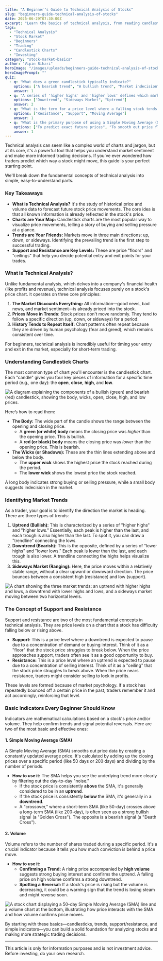 ```yaml
---
title: "A Beginner's Guide to Technical Analysis of Stocks"
slug: "beginners-guide-technical-analysis-of-stocks"
date: 2025-06-29T07:30:00Z
excerpt: "Learn the basics of technical analysis, from reading candlestick charts and identifying market trends to using key indicators like moving averages and volume."
tags:
  - "Technical Analysis"
  - "Stock Market"
  - "Beginners"
  - "Trading"
  - "Candlestick Charts"
  - "Investing"
category: "stock-market-basics"
author: "Vipin Bihari"
heroImage: "/images/uploads/beginners-guide-technical-analysis-of-stocks/hero-image.jpg"
heroImagePrompt: ""
quiz:
  - q: "What does a green candlestick typically indicate?"
    options: ["A bearish trend", "A bullish trend", "Market indecision"]
    answer: 1
  - q: "A series of 'higher highs' and 'higher lows' defines which market trend?"
    options: ["Downtrend", "Sideways Market", "Uptrend"]
    answer: 2
  - q: "What is the term for a price level where a falling stock tends to stop and bounce back up?"
    options: ["Resistance", "Support", "Moving Average"]
    answer: 1
  - q: "What is the primary purpose of using a Simple Moving Average (SMA)?"
    options: ["To predict exact future prices", "To smooth out price fluctuations and identify the trend", "To measure a company's debt"]
    answer: 1
---
```


Technical analysis can seem like a complex world of charts and jargon, but at its core, it's a powerful tool that helps you understand market sentiment and make more informed trading decisions. If you've ever wondered how traders predict which way a stock might move, this guide is your perfect starting point.

We'll break down the fundamental concepts of technical analysis into simple, easy-to-understand parts.

### Key Takeaways
*   **What is Technical Analysis?** It's the study of historical price and volume data to forecast future stock price movements. The core idea is that all known information is already reflected in the stock's price.
*   **Charts are Your Map:** Candlestick charts are the most popular way to visualize price movements, telling a story of buying and selling pressure at a glance.
*   **Trends are Your Friends:** Markets move in three main directions: up, down, or sideways. Identifying the prevailing trend is the first step to successful trading.
*   **Support and Resistance are Key Levels:** These are price "floors" and "ceilings" that help you decide potential entry and exit points for your trades.

### What is Technical Analysis?

Unlike fundamental analysis, which delves into a company's financial health (like profits and revenue), technical analysis focuses purely on a stock's price chart. It operates on three core principles:

1.  **The Market Discounts Everything:** All information—good news, bad news, and market sentiment—is already priced into the stock.
2.  **Prices Move in Trends:** Stock prices don't move randomly. They tend to follow a specific direction (up, down, or sideways) for a period.
3.  **History Tends to Repeat Itself:** Chart patterns often repeat because they are driven by human psychology (fear and greed), which remains consistent over time.

For beginners, technical analysis is incredibly useful for timing your entry and exit in the market, especially for short-term trading.

### Understanding Candlestick Charts

The most common type of chart you'll encounter is the candlestick chart. Each "candle" gives you four key pieces of information for a specific time period (e.g., one day): the **open**, **close**, **high**, and **low**.

![A diagram explaining the components of a bullish (green) and bearish (red) candlestick, showing the body, wicks, open, close, high, and low prices.](/images/uploads/beginners-guide-technical-analysis-of-stocks/candlestick-anatomy.png)

Here’s how to read them:

*   **The Body:** The wide part of the candle shows the range between the opening and closing price.
    *   A **green (or white) body** means the closing price was *higher* than the opening price. This is bullish.
    *   A **red (or black) body** means the closing price was *lower* than the opening price. This is bearish.
*   **The Wicks (or Shadows):** These are the thin lines extending above and below the body.
    *   The **upper wick** shows the highest price the stock reached during the period.
    *   The **lower wick** shows the lowest price the stock reached.

A long body indicates strong buying or selling pressure, while a small body suggests indecision in the market.

### Identifying Market Trends

As a trader, your goal is to identify the direction the market is heading. There are three types of trends:

1.  **Uptrend (Bullish):** This is characterized by a series of "higher highs" and "higher lows." Essentially, each peak is higher than the last, and each trough is also higher than the last. To spot it, you can draw a "trendline" connecting the lows.
2.  **Downtrend (Bearish):** This is the opposite, defined by a series of "lower highs" and "lower lows." Each peak is lower than the last, and each trough is also lower. A trendline connecting the highs helps visualize this.
3.  **Sideways Market (Ranging):** Here, the price moves within a relatively stable range, without a clear upward or downward direction. The price bounces between a consistent high (resistance) and low (support).

![A chart showing the three market trends: an uptrend with higher highs and lows, a downtrend with lower highs and lows, and a sideways market moving between two horizontal levels.](/images/uploads/beginners-guide-technical-analysis-of-stocks/market-trends.png)

### The Concept of Support and Resistance

Support and resistance are two of the most fundamental concepts in technical analysis. They are price levels on a chart that a stock has difficulty falling below or rising above.

*   **Support:** This is a price level where a downtrend is expected to pause due to a concentration of demand or buying interest. Think of it as a "floor" that the stock price struggles to break below. When the price approaches support, traders often see it as a good opportunity to buy.
*   **Resistance:** This is a price level where an uptrend is expected to pause due to a concentration of selling interest. Think of it as a "ceiling" that the stock price struggles to break above. When the price nears resistance, traders might consider selling to lock in profits.

These levels are formed because of market psychology. If a stock has repeatedly bounced off a certain price in the past, traders remember it and act accordingly, reinforcing that level.

### Basic Indicators Every Beginner Should Know

Indicators are mathematical calculations based on a stock's price and/or volume. They help confirm trends and signal potential reversals. Here are two of the most basic and effective ones:

#### 1. Simple Moving Average (SMA)

A Simple Moving Average (SMA) smooths out price data by creating a constantly updated average price. It's calculated by adding up the closing prices over a specific period (like 50 days or 200 days) and dividing by the number of periods.

*   **How to use it:** The SMA helps you see the underlying trend more clearly by filtering out the day-to-day "noise."
    *   If the stock price is consistently **above** the SMA, it's generally considered to be in an **uptrend**.
    *   If the stock price is consistently **below** the SMA, it's generally in a **downtrend**.
    *   A "crossover," where a short-term SMA (like 50-day) crosses above a long-term SMA (like 200-day), is often seen as a strong bullish signal (a "Golden Cross"). The opposite is a bearish signal (a "Death Cross").

#### 2. Volume

Volume refers to the number of shares traded during a specific period. It's a crucial indicator because it tells you how much conviction is behind a price move.

*   **How to use it:**
    *   **Confirming a Trend:** A rising price accompanied by **high volume** suggests strong buying interest and confirms the uptrend. A falling price on high volume confirms a strong downtrend.
    *   **Spotting a Reversal:** If a stock's price is rising but the volume is decreasing, it could be a warning sign that the trend is losing steam and might reverse soon.

![A stock chart displaying a 50-day Simple Moving Average (SMA) line and a volume chart at the bottom, illustrating how price interacts with the SMA and how volume confirms price moves.](/images/uploads/beginners-guide-technical-analysis-of-stocks/indicators-sma-volume.png)

By starting with these basics—candlesticks, trends, support/resistance, and simple indicators—you can build a solid foundation for analyzing stocks and making more strategic trading decisions.

---
This article is only for information purposes and is not investment advice. Before investing, do your own research.